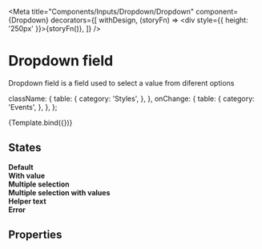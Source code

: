 

<Meta
  title="Components/Inputs/Dropdown/Dropdown"
  component={Dropdown}
  decorators={[
    withDesign,
    (storyFn) => <div style={{ height: '250px' }}>{storyFn()}</div>,
  ]}
/>

# Dropdown field

Dropdown field is a field used to select a value from diferent options


  className: {
    table: {
      category: 'Styles',
    },
  },
  onChange: {
    table: {
      category: 'Events',
    },
  },
};

<Canvas>
  <Story
    name="Dropdown"
    args={{
      label: 'Label',
      options: dropdownOptions,
      isMultiselect: false,
      id: 'dropdown',
    }}
    argTypes={argTypes}
    parameters={{
      design: {
        name: 'Figma Design',
        type: 'figma',
        url: 'https://www.figma.com/file/TENnOP4K38G6r3vDL3emCP/AB---Style-Guide?node-id=486%3A22447',
      },
    }}
  >
    {Template.bind({})}
  </Story>
</Canvas>

## States

<Canvas>
  <div>
    <b>Default</b>
    <Dropdown
      label="Label"
      id="dropdown"
      options={dropdownOptions}
      style={{ height: '250px', width: '240px' }}
    />
  </div>
</Canvas>

<Canvas>
  <div>
    <b>With value</b>
    <Dropdown
      label="Label"
      id="dropdown"
      value={dropdownOptions[0].value}
      options={dropdownOptions}
      style={{ height: '250px', width: '240px' }}
    />
  </div>
</Canvas>

<Canvas>
  <div>
    <b>Multiple selection</b>
    <Dropdown
      label="Label"
      isMultiselect
      style={{ height: '250px', width: '240px' }}
      options={dropdownOptions}
    />
  </div>
</Canvas>

<Canvas>
  <div>
    <b>Multiple selection with values</b>
    <Dropdown
      label="Label"
      id="dropdown"
      isMultiselect
      value={[dropdownOptions[1].value, dropdownOptions[3].value]}
      style={{ height: '250px', width: '240px' }}
      options={dropdownOptions}
    />
  </div>
</Canvas>

<Canvas>
  <div>
    <b>Helper text</b>
    <Dropdown
      label="Label"
      id="dropdown"
      helpText="Helper Text"
      options={dropdownOptions}
      style={{ height: '250px', width: '240px' }}
    />
  </div>
</Canvas>

<Canvas>
  <div>
    <b>Error</b>
    <Dropdown
      label="Label"
      id="dropdown"
      helpText="Helper Text"
      helpTextType="danger"
      style={{ height: '250px', width: '240px' }}
      options={dropdownOptions}
    />
  </div>
</Canvas>

## Properties

<ArgsTable of={Dropdown} />
